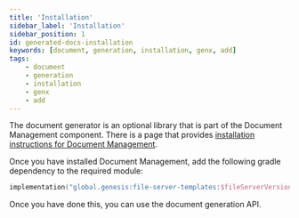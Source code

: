 ```yaml
---
title: 'Installation'
sidebar_label: 'Installation'
sidebar_position: 1
id: generated-docs-installation
keywords: [document, generation, installation, genx, add]
tags:
    - document
    - generation
    - installation
    - genx
    - add
---
```


The document generator is an optional library that is part of the Document Management component. There is a page that provides [installation instructions for Document Management](../../../components/doc-management/doc-management-initial-configuration).

Once you have installed Document Management, add the following gradle dependency to the required module:

```kotlin
implementation("global.genesis:file-server-templates:$fileServerVersion")
```
Once you have done this, you can use the document generation API.